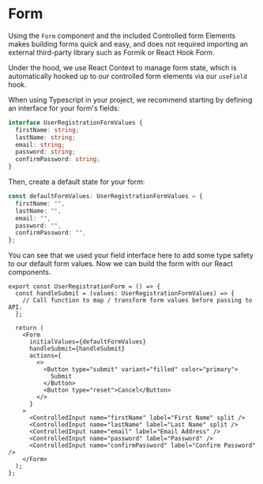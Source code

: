 # Form

Using the `Form` component and the included Controlled form Elements makes building forms quick and easy, and does not required importing an external third-party library such as Formik or React Hook Form.

Under the hood, we use React Context to manage form state, which is automatically hooked up to our controlled form elements via our `useField` hook.

When using Typescript in your project, we recommend starting by defining an interface for your form's fields:

```ts
interface UserRegistrationFormValues {
  firstName: string;
  lastName: string;
  email: string;
  password: string;
  confirmPassword: string;
}
```

Then, create a default state for your form:

```ts
const defaultFormValues: UserRegistrationFormValues = {
  firstName: "",
  lastName: "",
  email: "",
  password: "",
  confirmPassword: "",
};
```

You can see that we used your field interface here to add some type safety to our default form values. Now we can build the form with our React components.

```tsx
export const UserRegistrationForm = () => {
  const handleSubmit = (values: UserRegistrationFormValues) => {
    // Call function to map / transform form values before passing to API.
  };

  return (
    <Form
      initialValues={defaultFormValues}
      handleSubmit={handleSubmit}
      actions={
        <>
          <Button type="submit" variant="filled" color="primary">
            Submit
          </Button>
          <Button type="reset">Cancel</Button>
        </>
      }
    >
      <ControlledInput name="firstName" label="First Name" split />
      <ControlledInput name="lastName" label="Last Name" split />
      <ControlledInput name="email" label="Email Address" />
      <ControlledInput name="password" label="Password" />
      <ControlledInput name="confirmPassword" label="Confirm Password" />
    </Form>
  );
};
```
